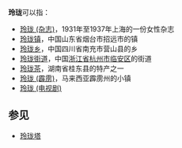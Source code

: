 '''玲珑'''可以指：
*[[玲珑_(杂志)|玲珑 (杂志)]]，1931年至1937年上海的一份女性杂志
*[[玲珑镇|玲珑镇]]，中国山东省烟台市招远市的镇
*[[玲珑乡|玲珑乡]]，中国四川省南充市营山县的乡
*[[玲珑街道|玲珑街道]]，中国[[浙江省|浙江省]][[杭州市|杭州市]][[临安区|临安区]]的街道
*[[玲珑茶|玲珑茶]]，湖南省桂东县的特产之一
*[[玲珑_(霹雳)|玲珑 (霹雳)]]，马来西亚霹雳州的小镇
*[[玲珑_(电视剧)|玲珑 (电视剧)]]
==参见==
*[[玲珑塔|玲珑塔]]

{{Disambig|Cat=二字消歧义}}
